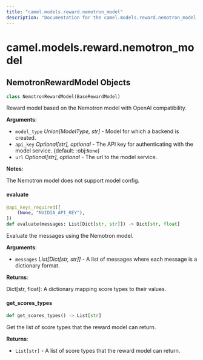 ```yaml
---
title: "camel.models.reward.nemotron_model"
description: "Documentation for the camel.models.reward.nemotron_model module"
---
```


<a id="camel.models.reward.nemotron_model"></a>

# camel.models.reward.nemotron\_model

<a id="camel.models.reward.nemotron_model.NemotronRewardModel"></a>

## NemotronRewardModel Objects

```python
class NemotronRewardModel(BaseRewardModel)
```

Reward model based on the Nemotron model with OpenAI compatibility.

**Arguments**:

- `model_type` _Union[ModelType, str]_ - Model for which a backend is
  created.
- `api_key` _Optional[str], optional_ - The API key for authenticating
  with the model service. (default: :obj:`None`)
- `url` _Optional[str], optional_ - The url to the model service.
  

**Notes**:

  The Nemotron model does not support model config.

<a id="camel.models.reward.nemotron_model.NemotronRewardModel.evaluate"></a>

#### evaluate

```python
@api_keys_required([
    (None, "NVIDIA_API_KEY"),
])
def evaluate(messages: List[Dict[str, str]]) -> Dict[str, float]
```

Evaluate the messages using the Nemotron model.

**Arguments**:

- `messages` _List[Dict[str, str]]_ - A list of messages where each
  message is a dictionary format.
  

**Returns**:

  Dict[str, float]:  A dictionary mapping score types to their
  values.

<a id="camel.models.reward.nemotron_model.NemotronRewardModel.get_scores_types"></a>

#### get\_scores\_types

```python
def get_scores_types() -> List[str]
```

Get the list of score types that the reward model can return.

**Returns**:

- `List[str]` - A list of score types that the reward model can return.

